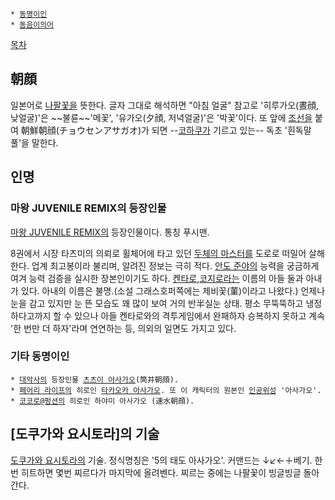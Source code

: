  * [[동명이인]]
 * [[동음이의어]]

[[목차]]

== 朝顔 ==
일본어로 [[나팔꽃]]을 뜻한다. 글자 그대로 해석하면 "아침 얼굴"
참고로 '히루가오(晝顔, 낮얼굴)'은 ~~불륜~~'메꽃', '유가오(夕顔, 저녁얼굴)'은 '박꽃'이다.
또 앞에 [[조선]]을 붙여 朝鮮朝顔(チョウセンアサガオ)가 되면 --[[코하쿠]]가 기르고 있는-- 독초 '흰독말풀'을 말한다.

== 인명 ==
=== 마왕 JUVENILE REMIX의 등장인물 ===
[[마왕 JUVENILE REMIX]]의 등장인물이다. 통칭 푸시맨.

8권에서 시장 타츠미의 의뢰로 휠체어에 타고 있던 [[두체의 마스터]]를 도로로 떠밀어 살해한다. 업계 최고봉이라 불리며, 알려진 정보는 극히 적다. [[안도 준야]]의 능력을 궁금하게 여겨 능력 검증을 실시한 장본인이기도 하다.
[[켄타로]],[[코지로]]라는 이름의 아들 둘과 아내가 있다. 아내의 이름은 불명.(소설 그래스호퍼쪽에는 제비꽃(菫)이라고 나왔다.)
언제나 눈을 감고 있지만 눈 뜬 모습도 꽤 많이 보여 거의 반半실눈 상태. 평소 무뚝뚝하고 냉정하다고까지 할 수 있으나 아들 켄타로와의 격투게임에서 완패하자 승복하지 못하고 계속 '한 번만 더 하자'라며 연연하는 등, 의외의 일면도 가지고 있다.

=== 기타 동명이인 ===
 * [[대악사]]의 등장인물 [[츠츠이 아사가오]](筒井朝顔).
 * [[페어리 라이프]]의 히로인 [[타카오카 아사가오]]. 또 이 캐릭터의 원본인 [[인공위성]] '아사가오'.
 * [[코코로@펑션]]의 히로인 하야미 아사가오 (速水朝顔).
== [도쿠가와 요시토라]의 기술 ==
[[도쿠가와 요시토라]]의 기술. 정식명칭은 '5의 태도 아사가오'. 커맨드는 ↓↙←＋베기. 한번 히트하면 몇번 찌르다가 마지막에 올려벤다. 찌르는 중에는 나팔꽃이 빙글빙글 돌아간다.
